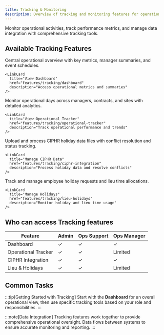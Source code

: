 ```yaml
---
title: Tracking & Monitoring
description: Overview of tracking and monitoring features for operational oversight and data management
---
```



Monitor operational activities, track performance metrics, and manage data integration with comprehensive tracking tools.

## Available Tracking Features

<CardGrid>
  <Card title="Dashboard" icon="tabler:dashboard">
    Central operational overview with key metrics, manager summaries, and event schedules.
    
    <LinkCard 
      title="View Dashboard" 
      href="features/tracking/dashboard"
      description="Access operational metrics and summaries"
    />
  </Card>

  <Card title="Operational Tracker" icon="tabler:chart-line">
    Monitor operational days across managers, contracts, and sites with detailed analytics.
    
    <LinkCard 
      title="View Operational Tracker" 
      href="features/tracking/operational-tracker"
      description="Track operational performance and trends"
    />
  </Card>

  <Card title="CIPHR Integration" icon="tabler:file-upload">
    Upload and process CIPHR holiday data files with conflict resolution and status tracking.
    
    <LinkCard 
      title="Manage CIPHR Data" 
      href="features/tracking/ciphr-integration"
      description="Process holiday data and resolve conflicts"
    />
  </Card>

  <Card title="Lieu & Holidays" icon="tabler:calendar-time">
    Track and manage employee holiday requests and lieu time allocations.
    
    <LinkCard 
      title="Manage Holidays" 
      href="features/tracking/lieu-holidays"
      description="Monitor holiday and lieu time usage"
    />
  </Card>
</CardGrid>

## Who can access Tracking features

| Feature | Admin | Ops Support | Ops Manager |
|---------|-------|-------------|-------------|
| Dashboard | ✓ | ✓ | ✓ |
| Operational Tracker | ✓ | ✓ | Limited |
| CIPHR Integration | ✓ | ✓ | ✓ |
| Lieu & Holidays | ✓ | ✓ | Limited |

## Common Tasks

<CardGrid>
  <LinkCard 
    title="Review Daily Metrics" 
    href="features/tracking/dashboard"
    description="Check operational status and key performance indicators"
    icon="chart-bar"
  />
  <LinkCard 
    title="Monitor Manager Workload" 
    href="features/tracking/operational-tracker"
    description="Track operational days and manager assignments"
    icon="users"
  />
  <LinkCard 
    title="Process Holiday Data" 
    href="features/tracking/ciphr-integration"
    description="Upload and review CIPHR holiday information"
    icon="upload"
  />
  <LinkCard 
    title="Check Holiday Status" 
    href="features/tracking/lieu-holidays"
    description="Review holiday requests and lieu time"
    icon="calendar"
  />
</CardGrid>

:::tip[Getting Started with Tracking]
Start with the **Dashboard** for an overall operational view, then use specific tracking tools based on your role and responsibilities.
:::

:::note[Data Integration]
Tracking features work together to provide comprehensive operational oversight. Data flows between systems to ensure accurate monitoring and reporting.
:::